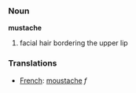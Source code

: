 ===Noun===
'''mustache'''

#facial hair bordering the upper lip

=== Translations ===
*[[French]]: [[moustache]] ''f''